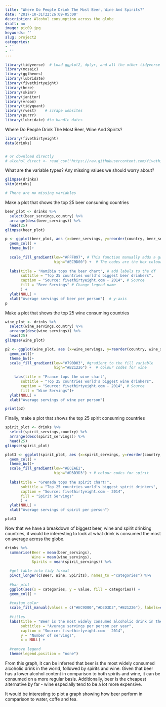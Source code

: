 ```yaml
---
title: "Where Do People Drink The Most Beer, Wine And Spirits?"
date: '2017-10-31T22:26:09-05:00'
description: Alcohol consumption across the globe
draft: no
image: pic09.jpg
keywords: ''
slug: project2
categories:
- ''
- ''
---
```



```r
library(tidyverse)  # Load ggplot2, dplyr, and all the other tidyverse packages
library(mosaic)
library(ggthemes)
library(lubridate)
library(fivethirtyeight)
library(here)
library(skimr)
library(janitor)
library(vroom)
library(tidyquant)
library(rvest)    # scrape websites
library(purrr)  
library(lubridate) #to handle dates
```


Where Do People Drink The Most Beer, Wine And Spirits?

```r
library(fivethirtyeight)
data(drinks)


# or download directly
# alcohol_direct <- read_csv("https://raw.githubusercontent.com/fivethirtyeight/data/master/alcohol-consumption/drinks.csv")

```


What are the variable types? Any missing values we should worry about? 

```r
glimpse(drinks)
skim(drinks)

# There are no missing variables
```


Make a plot that shows the top 25 beer consuming countries

```r
beer_plot <- drinks %>%
  select(beer_servings,country) %>%
  arrange(desc(beer_servings)) %>%
  head(25)
glimpse(beer_plot)

p <- ggplot(beer_plot, aes (x=beer_servings, y=reorder(country, beer_servings), fill=beer_servings)) + 
  geom_col() + 
  theme_bw()+
  
  scale_fill_gradient(low="#FFF897", # This function manually adds a gradient to the fill variable.
                      high="#EC9D00") +  # The codes are the hex colour codes for beer
  
  labs(title = "Namibia tops the beer chart", # add labels to the df
       subtitle = "Top 25 countries world's biggest beer drinkers",
       caption = "Source: fivethirtyeight.com - 2014", # Source
       fill = "Beer Servings" # Change legend name
       ) +
  ylab(NULL) +
  xlab("Average servings of beer per person")  # y-axis
p
```


Make a plot that shows the top 25 wine consuming countries

```r
wine_plot <- drinks %>%
  select(wine_servings,country) %>%
  arrange(desc(wine_servings)) %>%
  head(25)
glimpse(wine_plot)

p2 <- ggplot(wine_plot, aes (x=wine_servings, y=reorder(country, wine_servings), fill=wine_servings)) + 
  geom_col()+
  theme_bw()+
  scale_fill_gradient(low="#790D03", #gradient to the fill variable
                      high="#B21226") +  # colour codes for wine
  
    labs(title = "France tops the wine chart",
       subtitle = "Top 25 countries world's biggest wine drinkers",
       caption = "Source: fivethirtyeight.com - 2014", # Source
       fill = "Wine Servings")+
  ylab(NULL) +
  xlab("Average servings of wine per person") 

print(p2)

```


Finally, make a plot that shows the top 25 spirit consuming countries
```r
spirit_plot <- drinks %>%
  select(spirit_servings,country) %>%
  arrange(desc(spirit_servings)) %>%
  head(25)
glimpse(spirit_plot)

plot3 <- ggplot(spirit_plot, aes (x=spirit_servings, y=reorder(country, spirit_servings), fill=spirit_servings)) + 
  geom_col() +
  theme_bw()+
  scale_fill_gradient(low="#ECEAE2",
                      high="#D3D3D3") + # colour codes for spirit
  
  labs(title = "Grenada tops the spirit chart!", 
       subtitle = "Top 25 countries world's biggest spirit drinkers",
       caption = "Source: fivethirtyeight.com - 2014",
       fill = "Spirit Servings"
       ) +
  ylab(NULL) +
  xlab("Average servings of spirit per person")

plot3
```


Now that we have a breakdown of biggest beer, wine and spirit drinking countries, it would be interesting to look at what drink is consumed the most on average across the globe.

```r
drinks %>% 
  summarise(Beer = mean(beer_servings), 
            Wine = mean(wine_servings),
            Spirits = mean(spirit_servings)) %>% 
  
  #get table into tidy format
  pivot_longer(c(Beer, Wine, Spirits), names_to ="categories") %>% 
  
  #bar plot
  ggplot(aes(x = categories, y = value, fill = categories)) +
  geom_col() + 
  
  #costum color
  scale_fill_manual(values = c("#EC9D00","#D3D3D3","#B21226"), labels=c("Beer", "Spirits", "Wine")) +
  
  #titles
  labs(title = "Beer is the most widely consumed alcoholic drink in the world",
       subtitles = "Average servings per person per year",
       caption = "Source: fivethirtyeight.com - 2014",
       y = "Number of servings",
       x = NULL) + 
  
  #remove legend
  theme(legend.position = "none")
````
From this graph, it can be inferred  that beer is the most widely consumed alcoholic drink in the world, followed by spirits and wine. Given that beer has a lower alcohol content in comparison to both spirits and wine,  it can be consumed on a more regular basis. Additionally, beer is the cheapest alternative by far - wine especially tend to be a lot more expensive.

It would be interesting to plot a graph showing how beer perform in comparison to water, coffe and tea.
